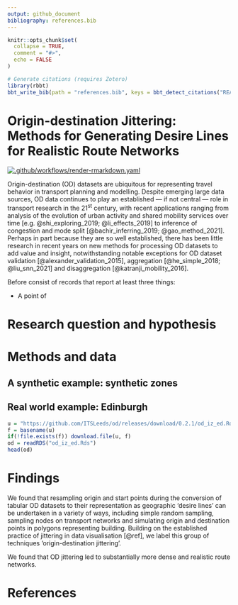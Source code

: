 ```yaml
---
output: github_document
bibliography: references.bib
---
```


<!-- README.md is generated from README.Rmd. Please edit that file -->

```r
knitr::opts_chunk$set(
  collapse = TRUE,
  comment = "#>",
  echo = FALSE
)
```

```r
# Generate citations (requires Zotero)
library(rbbt)
bbt_write_bib(path = "references.bib", keys = bbt_detect_citations("README.Rmd"), overwrite = TRUE)
```


# Origin-destination Jittering: Methods for Generating Desire Lines for Realistic Route Networks 

<!-- badges: start -->
[![.github/workflows/render-rmarkdown.yaml](https://github.com/Robinlovelace/odjitter/actions/workflows/render-rmarkdown.yaml/badge.svg)](https://github.com/Robinlovelace/odjitter/actions/workflows/render-rmarkdown.yaml)
<!-- badges: end -->

Origin-destination (OD) datasets are ubiquitous for representing travel behavior in transport planning and modelling.
Despite emerging large data sources, OD data continues to play an established --- if not central --- role in transport research in the 21^st^ century, with recent applications ranging from analysis of the evolution of urban activity and shared mobility services over time [e.g. @shi_exploring_2019; @li_effects_2019] to inference of congestion and mode split [@bachir_inferring_2019; @gao_method_2021]. 
Perhaps in part because they are so well established, there has been little research in recent years on new methods for processing OD datasets to add value and insight, notwithstanding notable exceptions for OD dataset validation [@alexander_validation_2015], aggregation [@he_simple_2018; @liu_snn_2021] and disaggregation [@katranji_mobility_2016].

Before 
consist of records that report at least three things:

- A point of

# Research question and hypothesis



# Methods and data


## A synthetic example: synthetic zones


## Real world example: Edinburgh

```r
u = "https://github.com/ITSLeeds/od/releases/download/0.2.1/od_iz_ed.Rds"
f = basename(u)
if(!file.exists(f)) download.file(u, f)
od = readRDS("od_iz_ed.Rds")
head(od)
```



# Findings

We found that resampling origin and start points during the conversion of tabular OD datasets to their representation as geographic 'desire lines' can be undertaken in a variety of ways, including simple random sampling, sampling nodes on transport networks and simulating origin and destination points in polygons representing building.
Building on the established practice of jittering in data visualisation [@ref], we label this group of techniques 'origin-destination jittering'.

We found that OD jittering led to substantially more dense and realistic route networks.


# References

